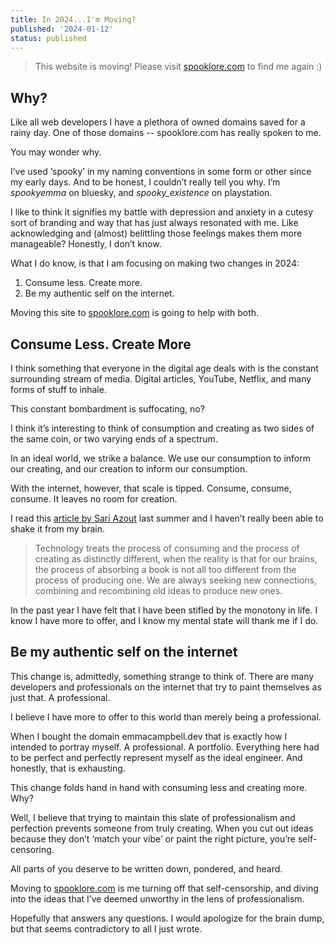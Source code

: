 ```yaml
---
title: In 2024...I'm Moving?
published: '2024-01-12'
status: published
---
```


> This website is moving! Please visit [spooklore.com](https://spooklore.com) to find me again :)

## Why?

Like all web developers I have a plethora of owned domains saved for a rainy day. One of those domains -- spooklore.com has really spoken to me.

You may wonder why.

I’ve used ‘spooky’ in my naming conventions in some form or other since my early days. And to be honest, I couldn’t really tell you why. I’m _spookyemma_ on bluesky, and _spooky_existence_ on playstation.

I like to think it signifies my battle with depression and anxiety in a cutesy sort of branding and way that has just always resonated with me. Like acknowledging and (almost) belittling those feelings makes them more manageable? Honestly, I don’t know.

What I do know, is that I am focusing on making two changes in 2024:

1. Consume less. Create more.
1. Be my authentic self on the internet.

Moving this site to [spooklore.com](https://spooklore.com) is going to help with both.

## Consume Less. Create More

I think something that everyone in the digital age deals with is the constant surrounding stream of media. Digital articles, YouTube, Netflix, and many forms of stuff to inhale.

This constant bombardment is suffocating, no?

I think it’s interesting to think of consumption and creating as two sides of the same coin, or two varying ends of a spectrum.

In an ideal world, we strike a balance. We use our consumption to inform our creating, and our creation to inform our consumption.

With the internet, however, that scale is tipped. Consume, consume, consume. It leaves no room for creation.

I read this [article by Sari Azout](https://sublimeinternet.substack.com/p/things-im-thinking-about) last summer and I haven’t really been able to shake it from my brain.

> Technology treats the process of consuming and the process of creating as distinctly different, when the reality is that for our brains, the process of absorbing a book is not all too different from the process of producing one. We are always seeking new connections, combining and recombining old ideas to produce new ones.

In the past year I have felt that I have been stifled by the monotony in life. I know I have more to offer, and I know my mental state will thank me if I do.

## Be my authentic self on the internet

This change is, admittedly, something strange to think of. There are many developers and professionals on the internet that try to paint themselves as just that. A professional.

I believe I have more to offer to this world than merely being a professional.

When I bought the domain emmacampbell.dev that is exactly how I intended to portray myself. A professional. A portfolio. Everything here had to be perfect and perfectly represent myself as the ideal engineer. And honestly, that is exhausting.

This change folds hand in hand with consuming less and creating more. Why?

Well, I believe that trying to maintain this slate of professionalism and perfection prevents someone from truly creating. When you cut out ideas because they don’t ‘match your vibe’ or paint the right picture, you’re self-censoring.

All parts of you deserve to be written down, pondered, and heard.

Moving to [spooklore.com](https://spooklore.com) is me turning off that self-censorship, and diving into the ideas that I’ve deemed unworthy in the lens of professionalism.

Hopefully that answers any questions. I would apologize for the brain dump, but that seems contradictory to all I just wrote.
